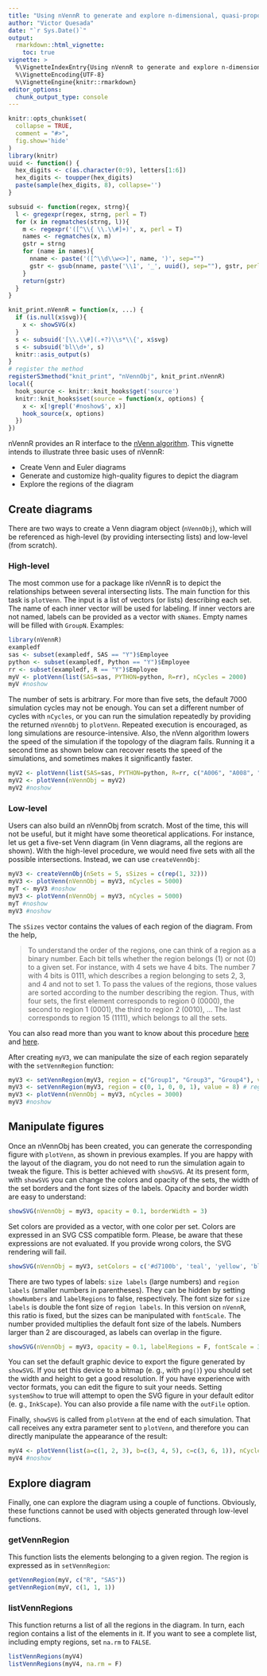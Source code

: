 ---
title: "Using nVennR to generate and explore n-dimensional, quasi-proportional Venn diagrams"
author: "Victor Quesada"
date: "`r Sys.Date()`"
output:
  rmarkdown::html_vignette:
    toc: true
vignette: >
  %\VignetteIndexEntry{Using nVennR to generate and explore n-dimensional, quasi-proportional Venn diagrams}
  %\VignetteEncoding{UTF-8}
  %\VignetteEngine{knitr::rmarkdown}
editor_options: 
  chunk_output_type: console
---


```{r setup, F, include = FALSE}
knitr::opts_chunk$set(
  collapse = TRUE,
  comment = "#>",
  fig.show='hide'
)
library(knitr)
uuid <- function() {
  hex_digits <- c(as.character(0:9), letters[1:6])
  hex_digits <- toupper(hex_digits)
  paste(sample(hex_digits, 8), collapse='')
}

subsuid <- function(regex, strng){
  l <- gregexpr(regex, strng, perl = T)
  for (x in regmatches(strng, l)){ 
    m <- regexpr('([^\\{ \\.\\#]+)', x, perl = T)
    names <- regmatches(x, m)
    gstr = strng
    for (name in names){
      nname <- paste('([^\\d\\w<>]', name, ')', sep="")
      gstr <- gsub(nname, paste('\\1', '_', uuid(), sep=""), gstr, perl = T) 
    }
    return(gstr)
  }
}

knit_print.nVennR = function(x, ...) {
  if (is.null(x$svg)){
    x <- showSVG(x)
  }
  s <- subsuid('[\\.\\#](.+?)\\s*\\{', x$svg)
  s <- subsuid('bl\\d+', s)
  knitr::asis_output(s)
}
# register the method
registerS3method("knit_print", "nVennObj", knit_print.nVennR)
local({
  hook_source <- knitr::knit_hooks$get('source')
  knitr::knit_hooks$set(source = function(x, options) {
    x <- x[!grepl('#noshow$', x)]
    hook_source(x, options)
  })
})
```

nVennR provides an R interface to the [nVenn algorithm](https://academic.oup.com/bioinformatics/article/34/13/2322/4904268). This vignette intends to illustrate three basic uses of nVennR:

* Create Venn and Euler diagrams
* Generate and customize high-quality figures to depict the diagram
* Explore the regions of the diagram

## Create diagrams
There are two ways to create a Venn diagram object (`nVennObj`), which will be referenced as high-level (by providing intersecting lists) and low-level (from scratch).

### High-level

The most common use for a package like nVennR is to depict the relationships between several intersecting lists. The main function for this task is `plotVenn`. The input is a list of vectors (or lists) describing each set. The name of each inner vector will be used for labeling. If inner vectors are not named, labels can be provided as a vector with `sNames`. Empty names will be filled with `GroupN`. Examples:

```{r "plotVenn"}
library(nVennR)
exampledf
sas <- subset(exampledf, SAS == "Y")$Employee
python <- subset(exampledf, Python == "Y")$Employee
rr <- subset(exampledf, R == "Y")$Employee
myV <- plotVenn(list(SAS=sas, PYTHON=python, R=rr), nCycles = 2000)
myV #noshow

```

The number of sets is arbitrary. For more than five sets, the default 7000 simulation cycles may not be enough. You can set a different number of cycles with `nCycles`, or you can run the simulation repeatedly by providing the returned `nVennObj` to `plotVenn`. Repeated execution is encouraged, as long simulations are resource-intensive. Also, the nVenn algorithm lowers the speed of the simulation if the topology of the diagram fails. Running it a second time as shown below can recover resets the speed of the simulations, and sometimes makes it significantly faster.

```{r "Iterative"}
myV2 <- plotVenn(list(SAS=sas, PYTHON=python, R=rr, c("A006", "A008", "A011", "Unk"), c("A011", "Unk", "A101", "A006", "A000"), c("A101", "A006", "A008")))
myV2 <- plotVenn(nVennObj = myV2)
myV2 #noshow

```

### Low-level
Users can also build an nVennObj from scratch. Most of the time, this will not be useful, but it might have some theoretical applications. For instance, let us get a five-set Venn diagram (in Venn diagrams, all the regions are shown). With the high-level procedure, we would need five sets with all the possible intersections. Instead, we can use `createVennObj`:

```{r "Low-level"}
myV3 <- createVennObj(nSets = 5, sSizes = c(rep(1, 32)))
myV3 <- plotVenn(nVennObj = myV3, nCycles = 5000)
myT <- myV3 #noshow
myV3 <- plotVenn(nVennObj = myV3, nCycles = 5000)
myT #noshow
myV3 #noshow
```

The `sSizes` vector contains the values of each region of the diagram. From the help,

>To understand the order of the regions, one can think of a region as a binary number. Each bit tells whether the region belongs (1) or not (0) to a given set. For instance, with 4 sets we have 4 bits. The number 7 with 4 bits is 0111, which describes a region belonging to sets 2, 3, and 4 and not to set 1. To pass the values of the regions, those values are sorted according to the number describing the region. Thus, with four sets, the first element corresponds to region 0 (0000), the second to region 1 (0001), the third to region 2 (0010), ... The last corresponds to region 15 (1111), which belongs to all the sets.

You can also read more than you want to know about this procedure [here](https://github.com/vqf/nVenn) and [here](http://degradome.uniovi.es/vqf/SCD.html).

After creating `myV3`, we can manipulate the size of each region separately with the `setVennRegion` function:

```{r "setVennRegion"}
myV3 <- setVennRegion(myV3, region = c("Group1", "Group3", "Group4"), value = 4) # region equivalent to c(1, 0, 1, 1, 0)
myV3 <- setVennRegion(myV3, region = c(0, 1, 0, 0, 1), value = 8) # region equivalent to c("Group2", "Group5")
myV3 <- plotVenn(nVennObj = myV3, nCycles = 3000)
myV3 #noshow
```

## Manipulate figures

Once an nVennObj has been created, you can generate the corresponding figure with `plotVenn`, as shown in previous examples. If you are happy with the layout of the diagram, you do not need to run the simulation again to tweak the figure. This is better achieved with `showSVG`. At its present form, with `showSVG` you can change the colors and opacity of the sets, the width of the set borders and the font sizes of the labels.
Opacity and border width are easy to understand:

```{r "opacity"}
showSVG(nVennObj = myV3, opacity = 0.1, borderWidth = 3)
```

Set colors are provided as a vector, with one color per set. Colors are expressed in an SVG CSS compatible form. Please, be aware that these expressions are not evaluated. If you provide wrong colors, the SVG rendering will fail.

```{r "setColors"}
showSVG(nVennObj = myV3, setColors = c('#d7100b', 'teal', 'yellow', 'black', '#2b55b7'))
```

There are two types of labels: `size labels` (large numbers) and `region labels` (smaller numbers in parentheses). They can be hidden by setting `showNumbers` and `labelRegions` to false, respectively. The font size for `size labels` is double the font size of `region labels`. In this version on `nVennR`, this ratio is fixed, but the sizes can be manipulated with `fontScale`. The number provided multiplies the default font size of the labels. Numbers larger than 2 are discouraged, as labels can overlap in the figure.

```{r "showLabels"}
showSVG(nVennObj = myV3, opacity = 0.1, labelRegions = F, fontScale = 3) # Avoid overlaps by hiding region labels
```

You can set the default graphic device to export the figure generated by `showSVG`. If you set this device to a bitmap (e. g., with `png()`) you should set the width and height to get a good resolution. If you have experience with vector formats, you can edit the figure to suit your needs. Setting `systemShow` to true will attempt to open the SVG figure in your default editor (e. g., `InkScape`). You can also provide a file name with the `outFile` option. 

Finally, `showSVG` is called from `plotVenn` at the end of each simulation. That call receives any extra parameter sent to `plotVenn`, and therefore you can directly manipulate the appearance of the result:

```{r "directPlot"}
myV4 <- plotVenn(list(a=c(1, 2, 3), b=c(3, 4, 5), c=c(3, 6, 1)), nCycles = 2000, setColors=c('red', 'green', 'blue'), labelRegions=F, fontScale=2, opacity=0.2, borderWidth=2)
myV4 #noshow
```

## Explore diagram

Finally, one can explore the diagram using a couple of functions. Obviously, these functions cannot be used with objects generated through low-level functions.

### getVennRegion

This function lists the elements belonging to a given region. The region is expressed as in `setVennRegion`:

```{r "getVennRegion"}
getVennRegion(myV, c("R", "SAS"))
getVennRegion(myV, c(1, 1, 1))
```

### listVennRegions

This function returns a list of all the regions in the diagram. In turn, each region contains a list of the elements in it. If you want to see a complete list, including empty regions, set `na.rm` to `FALSE`.

```{r "listVennRegions"}

listVennRegions(myV4)
listVennRegions(myV4, na.rm = F)
```
